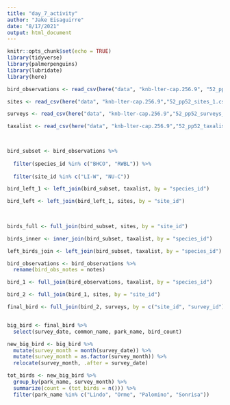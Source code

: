 ```yaml
---
title: "day_7_activity"
author: "Jake Eisaguirre"
date: "8/17/2021"
output: html_document
---
```


```r
knitr::opts_chunk$set(echo = TRUE)
library(tidyverse)
library(palmerpenguins)
library(lubridate)
library(here)
```

```r
bird_observations <- read_csv(here("data", "knb-lter-cap.256.9", "52_pp52_birds_1.csv"))

sites <- read_csv(here("data", "knb-lter-cap.256.9","52_pp52_sites_1.csv"))

surveys <- read_csv(here("data", "knb-lter-cap.256.9","52_pp52_surveys_1.csv"))

taxalist <- read_csv(here("data", "knb-lter-cap.256.9","52_pp52_taxalist_1.csv"))
                 


bird_subset <- bird_observations %>% 
  
  filter(species_id %in% c("BHCO", "RWBL")) %>% 
  
  filter(site_id %in% c("LI-W", "NU-C"))


```

```r

bird_left_1 <- left_join(bird_subset, taxalist, by = "species_id") 

bird_left <- left_join(bird_left_1, sites, by = "site_id")
  
 

```

```r

birds_full <- full_join(bird_subset, sites, by = "site_id")

```

```r

birds_inner <- inner_join(bird_subset, taxalist, by = "species_id")

left_birds_join <- left_join(bird_subset, taxalist, by = "species_id")


```


```r

bird_observations <- bird_observations %>% 
  rename(bird_obs_notes = notes)

bird_1 <- full_join(bird_observations, taxalist, by = "species_id")

bird_2 <- full_join(bird_1, sites, by = "site_id")

final_bird <- full_join(bird_2, surveys, by = c("site_id", "survey_id"))


big_bird <- final_bird %>% 
  select(survey_date, common_name, park_name, bird_count)

new_big_bird <- big_bird %>% 
  mutate(survey_month = month(survey_date)) %>% 
  mutate(survey_month = as.factor(survey_month)) %>% 
  relocate(survey_month, .after = survey_date)

tot_birds <- new_big_bird %>% 
  group_by(park_name, survey_month) %>% 
  summarize(count = (tot_birds = n())) %>% 
  filter(park_name %in% c("Lindo", "Orme", "Palomino", "Sonrisa"))

  

```

```r



```


